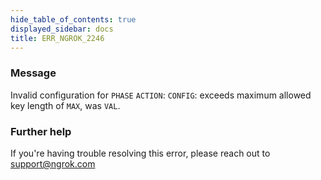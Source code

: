 ```yaml
---
hide_table_of_contents: true
displayed_sidebar: docs
title: ERR_NGROK_2246
---
```




### Message

Invalid configuration for `PHASE` `ACTION`: `CONFIG`: exceeds maximum allowed key length of `MAX`, was `VAL`.

<ErrorDetails error="err_ngrok_2246" />

### Further help

If you're having trouble resolving this error, please reach out to [support@ngrok.com](mailto:support@ngrok.com?subject=Help%20with%20ERR_NGROK_2246)

